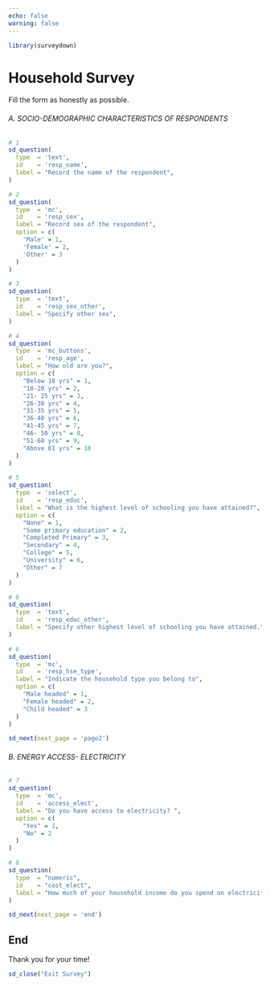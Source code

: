 ```yaml
---
echo: false
warning: false
---
```


```r
library(surveydown)
```

::: {#page1 .sd-page}

# Household Survey
Fill the form as honestly as possible.

###### A.  SOCIO-DEMOGRAPHIC CHARACTERISTICS OF RESPONDENTS

```r

# 1
sd_question(
  type  = 'text',
  id    = 'resp_name',
  label = "Record the name of the respondent",
)

# 2
sd_question(
  type  = 'mc',
  id    = 'resp_sex',
  label = "Record sex of the respondent",
  option = c(
    'Male' = 1,
    'Female' = 2,
    'Other' = 3
  )
)

# 3
sd_question(
  type  = 'text',
  id    = 'resp_sex_other',
  label = "Specify other sex",
)

# 4
sd_question(
  type  = 'mc_buttons',
  id    = 'resp_age',
  label = "How old are you?",
  option = c(
    "Below 18 yrs" = 1, 
    "18-20 yrs" = 2,
    "21- 25 yrs" = 3,
    "26-30 yrs" = 4,
    "31-35 yrs" = 5,
    "36-40 yrs" = 6,
    "41-45 yrs" = 7,
    "46- 50 yrs" = 8,
    "51-60 yrs" = 9,
    "Above 61 yrs" = 10
  )
)

# 5
sd_question(
  type  = 'select',
  id    = 'resp_educ',
  label = "What is the highest level of schooling you have attained?",
  option = c(
    "None" = 1,
    "Some primary education" = 2,
    "Completed Primary" = 3,
    "Secondary" = 4,
    "College" = 5,
    "University" = 6,
    "Other" = 7
  )
)

# 6
sd_question(
  type  = 'text',
  id    = 'resp_educ_other',
  label = "Specify other highest level of schooling you have attained."
)

# 6
sd_question(
  type  = 'mc',
  id    = 'resp_hse_type',
  label = "Indicate the household type you belong to",
  option = c(
    "Male headed" = 1,
    "Female headed" = 2,
    "Child headed" = 3
  )
)

```

```r
sd_next(next_page = 'page2')
```

:::

::: {#page2 .sd-page}

###### B. ENERGY ACCESS- ELECTRICITY

```r

# 7
sd_question(
  type  = 'mc',
  id    = 'access_elect',
  label = "Do you have access to electricity? ",
  option = c(
    "Yes" = 1,
    "No" = 2
  )
)

# 8
sd_question(
  type  = "numeric",
  id    = "cost_elect",
  label = "How much of your household income do you spend on electricity?"
)

sd_next(next_page = 'end')
```

:::

::: {#end .sd-page}

## End

Thank you for your time!

```r
sd_close("Exit Survey")
```

:::
